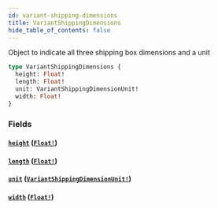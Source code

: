 ```yaml
---
id: variant-shipping-dimensions
title: VariantShippingDimensions
hide_table_of_contents: false
---
```



Object to indicate all three shipping box dimensions and a unit

```graphql
type VariantShippingDimensions {
  height: Float!
  length: Float!
  unit: VariantShippingDimensionUnit!
  width: Float!
}
```


### Fields

#### [`height`](#) ([`Float!`](/demand/api/graphql-admin/reference/scalars/float))




#### [`length`](#) ([`Float!`](/demand/api/graphql-admin/reference/scalars/float))




#### [`unit`](#) ([`VariantShippingDimensionUnit!`](/demand/api/graphql-admin/reference/enums/variant-shipping-dimension-unit))




#### [`width`](#) ([`Float!`](/demand/api/graphql-admin/reference/scalars/float))






